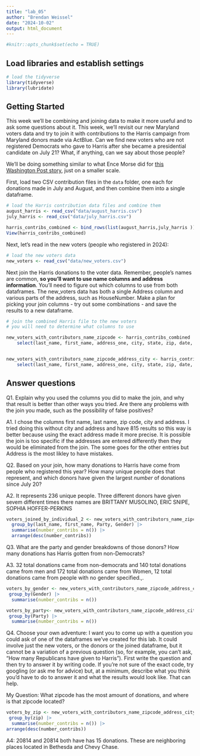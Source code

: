 ```yaml
---
title: "lab_05"
author: "Brendan Weissel"
date: "2024-10-02"
output: html_document
--- 
```


```r
#knitr::opts_chunk$set(echo = TRUE)
```

## Load libraries and establish settings

```r
# load the tidyverse
library(tidyverse)
library(lubridate)
```

## Getting Started

This week we'll be combining and joining data to make it more useful and to ask some questions about it. This week, we'll revisit our new Maryland voters data and try to join it with contributions to the Harris campaign from Maryland donors made via ActBlue. Can we find new voters who are not registered Democrats who gave to Harris after she became a presidential candidate on July 21? What, if anything, can we say about those people?

We'll be doing something similar to what Ence Morse did for [this Washington Post story](https://www.washingtonpost.com/politics/2024/09/24/kamala-harris-younger-donors/?pwapi_token=eyJ0eXAiOiJKV1QiLCJhbGciOiJIUzI1NiJ9.eyJyZWFzb24iOiJnaWZ0IiwibmJmIjoxNzI3MzIzMjAwLCJpc3MiOiJzdWJzY3JpcHRpb25zIiwiZXhwIjoxNzI4NzA1NTk5LCJpYXQiOjE3MjczMjMyMDAsImp0aSI6ImIwYWMxNTk4LWMwMDgtNDE5Ny04MjAyLWVmMWNjZWFmYWZiMiIsInVybCI6Imh0dHBzOi8vd3d3Lndhc2hpbmd0b25wb3N0LmNvbS9wb2xpdGljcy8yMDI0LzA5LzI0L2thbWFsYS1oYXJyaXMteW91bmdlci1kb25vcnMvIn0.3-s0tBkMV7Y9DD21CBsKMlaliGlOKT2egCO-UFT735Y), just on a smaller scale.

First, load two CSV contribution files in the `data` folder, one each for donations made in July and August, and then combine them into a single dataframe.

```r
# load the Harris contribution data files and combine them
august_harris <- read_csv("data/august_harris.csv")
july_harris <- read_csv("data/july_harris.csv")

harris_contribs_combined <- bind_rows(list(august_harris,july_harris ))
View(harris_contribs_combined)

```

Next, let's read in the new voters (people who registered in 2024):

```r
# load the new voters data
new_voters <- read_csv("data/new_voters.csv")

```

Next join the Harris donations to the voter data. Remember, people's names are common, __so you'll want to use name columns and address information__. You'll need to figure out which columns to use from both dataframes. The new_voters data has both a single Address column and various parts of the address, such as HouseNumber. Make a plan for picking your join columns - try out some combinations - and save the results to a new dataframe.

```r
# join the combined Harris file to the new voters
# you will need to determine what columns to use

new_voters_with_contributors_name_zipcode <- harris_contribs_combined |> inner_join(new_voters, join_by(first_name == FirstName, last_name == LastName, zip == ResidentialZip)) |> 
    select(last_name, first_name, address_one, city, state, zip, date, amount, aggregate_amount, employer, occupation, Party, Gender, Address)


new_voters_with_contributors_name_zipcode_address_city <- harris_contribs_combined |> inner_join(new_voters, join_by(first_name == FirstName, last_name == LastName, zip == ResidentialZip, city == ResidentialCity, address_one == Address)) |> 
    select(last_name, first_name, address_one, city, state, zip, date, amount, aggregate_amount, employer, occupation, Party, Gender)


```

## Answer questions

Q1. Explain why you used the columns you did to make the join, and why that result is better than other ways you tried. Are there any problems with the join you made, such as the possibility of false positives?

A1. I chose the columns first name, last name, zip code, city and address. I tried doing this without city and address and have 815 results so this way is better because using the exact address made it more precise. It is possible the join is too specific if the addresses are entered differently then they would be eliminated from the join. The some goes for the other entries but Address is the most likley to have mistakes. 

Q2. Based on your join, how many donations to Harris have come from people who registered this year? How many unique people does that represent, and which donors have given the largest _number_ of donations since July 20? 

A2. It represents 236 unique people. Three different donors have given sevem different times there names are BRITTANY
MUSOLINO, ERIC SNIPE, SOPHIA HOFFER-PERKINS

```r
voters_joined_by_individual_2 <- new_voters_with_contributors_name_zipcode_address_city |> 
  group_by(last_name, first_name, Party, Gender) |> 
  summarise(number_contribs = n()) |> 
  arrange(desc(number_contribs)) 

```

Q3. What are the party and gender breakdowns of those donors? How many donations has Harris gotten from non-Democrats?

A3. 32 total donations came from non-democrats and 140 total donations came from men and 172 total donations came from Women, 12 total donations came from people with no gender specified.,.

```r
voters_by_gender <- new_voters_with_contributors_name_zipcode_address_city |> 
 group_by(Gender) |> 
  summarise(number_contribs = n())

voters_by_party<- new_voters_with_contributors_name_zipcode_address_city |> 
 group_by(Party) |> 
  summarise(number_contribs = n())

```

Q4. Choose your own adventure: I want you to come up with a question you could ask of one of the dataframes we've created for this lab. It could involve just the new voters, or the donors or the joined dataframe, but it cannot be a variation of a previous question (so, for example, you can't ask, "How many Republicans have given to Harris"). First write the question and then try to answer it by writing code. If you're not sure of the exact code, try googling (or ask me for advice) but, at a minimum, describe what you think you'd have to do to answer it and what the results would look like. That can help.

My Question: What zipcode has the most amount of donations, and where is that zipcode located?

```r
voters_by_zip <- new_voters_with_contributors_name_zipcode_address_city |> 
 group_by(zip) |> 
  summarise(number_contribs = n()) |> 
arrange(desc(number_contribs)) 
```


A4: 20814 and 20814 both have has 15 donations. These are neighboring places located in Bethesda and Chevy Chase.  
